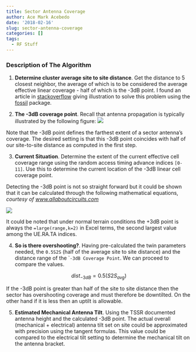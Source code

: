 ```yaml
---
title: Sector Antenna Coverage
author: Ace Mark Acebedo
date: '2018-02-16'
slug: sector-antenna-coverage
categories: []
tags:
  - RF Stuff
---
```


### Description of The Algorithm

1. **Determine cluster average site to site distance**. Get the distance to 5 closest neighbor, the average of which is to be considered the average effective linear coverage - half of which is the -3dB point. I found an article in [stackoverflow](https://stackoverflow.com/questions/26850488/calculate-average-distance-between-point-and-closest-neighbors-in-r) giving illustration to solve this problem using the [fossil](https://cran.r-project.org/web/packages/fossil/fossil.pdf) package.

2. **The -3dB coverage point**. Recall that antenna propagation is typically illustrated by the following figure:
![](/img/ant.png)

Note that the -3dB point defines the farthest extent of a sector antenna's coverage.
The desired setting is that this -3dB point coincides with half of our site-to-site distance as computed in the first step.

3. **Current Situation**. Determine the extent of the current effective cell coverage range using the random access timing advance indices `[0-11]`. Use this to determine the current location of the -3dB linear cell coverage point.

Detecting the -3dB point is not so straight forward but it could be shown that it can be calculated through the following mathematical equations,
*courtesy of [www.allaboutcircuits.com](https://www.allaboutcircuits.com/tools/antenna-downtilt-and-coverage-calculator/)*

![](/img/anteqn.png)

It could be noted that under normal terrain conditions the +3dB point is always the `=large(range,k=2)` in Excel terms, the second largest value among the UE.RA.TA indices.

4. **So is there overshooting?**. Having pre-calculated the twin parameters needed, the `0.5S2S` (half of the average site to site distance) and the distance range of the ``-3dB Coverage Point`. We can proceed to compare the values.

$$dist_{-3dB}=0.5(S2S_{avg})$$

If the -3dB point is greater than half of the site to site distance then the sector has overshooting coverage and must therefore be downtilted. On the other hand if it is less then an uptilt is allowable.

5. **Estimated Mechanical Antenna Tilt**. Using the TSSR documented antenna height and the calculated -3dB point. The actual overall (mechanical + electrical) antenna tilt set on site could be approximated with precision using the tangent formulas. This value could be compared to the electrical tilt setting to determine the mechanical tilt on the antenna bracket.